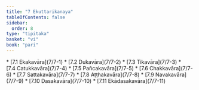 ```yaml
---
title: "7 Ekuttarikanaya"
tableOfContents: false
sidebar:
  order: 8
type: "tipitaka"
basket: "vi"
book: "pari"
---
```



<DynamicBreadcrumb />



<TableOfContents book="pari" section="7">
* [7.1 Ekakavāra](7/7-1)
* [7.2 Dukavāra](7/7-2)
* [7.3 Tikavāra](7/7-3)
* [7.4 Catukkavāra](7/7-4)
* [7.5 Pañcakavāra](7/7-5)
* [7.6 Chakkavāra](7/7-6)
* [7.7 Sattakavāra](7/7-7)
* [7.8 Aṭṭhakavāra](7/7-8)
* [7.9 Navakavāra](7/7-9)
* [7.10 Dasakavāra](7/7-10)
* [7.11 Ekādasakavāra](7/7-11)
</TableOfContents>